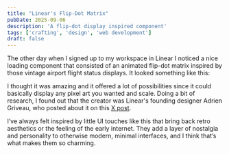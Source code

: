 ```yaml
---
title: "Linear's Flip-Dot Matrix"
pubDate: 2025-09-06
description: 'A flip-dot display inspired component'
tags: ['crafting', 'design', 'web development']
draft: false
---
```



The other day when I signed up to my workspace in Linear I noticed a nice loading component that consisted of an animated flip-dot matrix inspired by those vintage airport flight status displays. It looked something like this:

<Demo>
  <div class="flex items-center justify-center px-3 py-6">
    <FlipDotGridDemo client:load />
  </div>
</Demo>

I thought it was amazing and it offered a lot of possibilities since it could basically display any pixel art you wanted and scale. Doing a bit of research, I found out that the creator was Linear's founding designer Adrien Griveau, who posted about it on this [X post](https://x.com/Griveau/status/1932832554354163804).

I’ve always felt inspired by little UI touches like this that bring back retro aesthetics or the feeling of the early internet. They add a layer of nostalgia and personality to otherwise modern, minimal interfaces, and I think that’s what makes them so charming.
